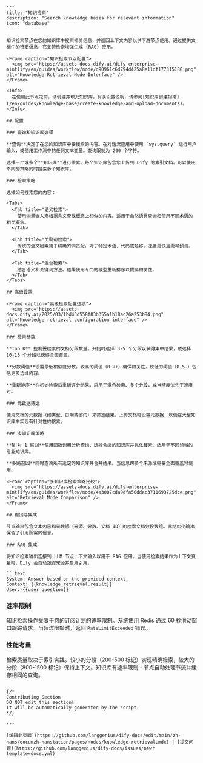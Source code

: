 ```mdx
---
title: "知识检索"
description: "Search knowledge bases for relevant information"
icon: "database"
---

知识检索节点在您的知识库中搜索相关信息，并返回上下文内容以供下游节点使用。通过提供文档中的特定信息，它支持检索增强生成 (RAG) 应用。

<Frame caption="知识检索节点配置">
  <img src="https://assets-docs.dify.ai/dify-enterprise-mintlify/en/guides/workflow/node/d90961c6d794d425a8e11df177315188.png" alt="Knowledge Retrieval Node Interface" />
</Frame>

<Info>
  在使用此节点之前，请创建并填充知识库。有关设置说明，请参阅[知识库创建指南](/en/guides/knowledge-base/create-knowledge-and-upload-documents)。
</Info>

## 配置

### 查询和知识库选择

**查询**决定了在您的知识库中要搜索的内容。在对话流应用中使用 `sys.query` 进行用户输入，或使用工作流中的任何文本变量。查询限制为 200 个字符。

选择一个或多个**知识库**进行搜索。每个知识库包含您上传到 Dify 的索引文档。可以使用不同的策略同时搜索多个知识库。

### 检索策略

选择如何搜索您的内容：

<Tabs>
  <Tab title="语义检索">
    使用向量嵌入来根据含义查找概念上相似的内容。适用于自然语言查询和使用不同术语的相关概念。
  </Tab>
  
  <Tab title="关键词检索">
    传统的全文检索用于精确的词匹配。对于特定术语、代码或名称，速度更快且更可预测。
  </Tab>
  
  <Tab title="混合检索">
    结合语义和关键词方法。结果使用专门的模型重新排序以提高相关性。
  </Tab>
</Tabs>

## 高级设置

<Frame caption="高级检索配置选项">
  <img src="https://assets-docs.dify.ai/2025/03/fbd43d558f83b355a1b18ac26a253b84.png" alt="Knowledge retrieval configuration interface" />
</Frame>

### 检索参数

**Top K** 控制要检索的文档分段数量。开始时选择 3-5 个分段以获得集中结果，或选择 10-15 个分段以获得全面覆盖。

**分数阈值**设置最低相似度分数。较高的阈值（0.7+）确保相关性，较低的阈值（0.5-）包括更多边缘内容。

**重新排序**在初始检索后重新评分结果。启用于混合检索、多个分段，或当精度优先于速度时。

### 元数据筛选

使用文档的元数据（如类型、日期或部门）来筛选结果。上传文档时设置元数据，以便在大型知识库中实现有针对性的搜索。

### 多知识库策略

**N 对 1 召回**使用函数调用分析查询，选择合适的知识库并优化搜索。适用于不同领域的专业知识库。

**多路召回**同时查询所有选定的知识库并合并结果。当信息跨多个来源或需要全面覆盖时使用。

<Frame caption="多知识库检索策略比较">
  <img src="https://assets-docs.dify.ai/dify-enterprise-mintlify/en/guides/workflow/node/4a3007cda9dfa50ddac3711693725dce.png" alt="Retrieval Mode Comparison" />
</Frame>

## 输出与集成

节点输出包含文本内容和元数据（来源、分数、文档 ID）的检索文档分段数组。此结构化输出保留了引用所需的信息。

### RAG 集成

将知识检索输出连接到 LLM 节点上下文输入以用于 RAG 应用。当使用检索结果作为上下文变量时，Dify 会自动跟踪来源并启用引用。

```text
System: Answer based on the provided context.
Context: {{knowledge_retrieval.result}}
User: {{user_question}}
```

### 速率限制

知识检索操作受限于您的订阅计划的速率限制。系统使用 Redis 通过 60 秒滑动窗口跟踪请求。当超过限额时，返回 `RateLimitExceeded` 错误。

### 性能考量

检索质量取决于索引实践。较小的分段（200-500 标记）实现精确检索，较大的分段（800-1500 标记）保持上下文。知识库有速率限制 - 节点自动处理节流并缓存相同的查询。
```

{/*
Contributing Section
DO NOT edit this section!
It will be automatically generated by the script.
*/}

---

[编辑此页面](https://github.com/langgenius/dify-docs/edit/main/zh-hans/documzh-hanstation/pages/nodes/knowledge-retrieval.mdx) | [提交问题](https://github.com/langgenius/dify-docs/issues/new?template=docs.yml)


